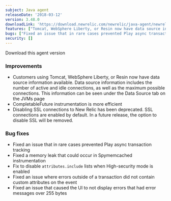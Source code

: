 ```yaml
---
subject: Java agent
releaseDate: '2018-03-12'
version: 3.48.0
downloadLink: 'https://download.newrelic.com/newrelic/java-agent/newrelic-agent/3.48.0/'
features: ["Tomcat, WebSphere Liberty, or Resin now have data source information available", "CompletableFuture instrumentation is more efficient", "Disabling SSL connections to New Relic has been deprecated. SSL connections are enabled by default."]
bugs: ["Fixed an issue that in rare cases prevented Play async transaction tracking", "Fixed a memory leak that could occur in Spymemcached instrumentation", "Fix to disable attributes.include lists when High-security mode is enabled", "Fixed an issue where errors outside of a transaction did not contain custom attributes on the event", "Fixed an issue that caused the UI to not display errors that had error messages over 255 bytes"]
security: []
---
```


<ButtonGroup>
  <ButtonLink
    role="button"
    to="https://download.newrelic.com/newrelic/java-agent/newrelic-agent/3.48.0/"
    variant="primary"
  >
    Download this agent version
  </ButtonLink>
</ButtonGroup>

### Improvements

* Customers using Tomcat, WebSphere Liberty, or Resin now have data source information available. Data source information includes the number of active and idle connections, as well as the maximum possible connections. This information can be seen under the Data Source tab on the JVMs page
* CompletableFuture instrumentation is more efficient
* Disabling SSL connections to New Relic has been deprecated. SSL connections are enabled by default. In a future release, the option to disable SSL will be removed.

### Bug fixes

* Fixed an issue that in rare cases prevented Play async transaction tracking
* Fixed a memory leak that could occur in Spymemcached instrumentation
* Fix to disable `attributes.include` lists when High-security mode is enabled
* Fixed an issue where errors outside of a transaction did not contain custom attributes on the event
* Fixed an issue that caused the UI to not display errors that had error messages over 255 bytes
